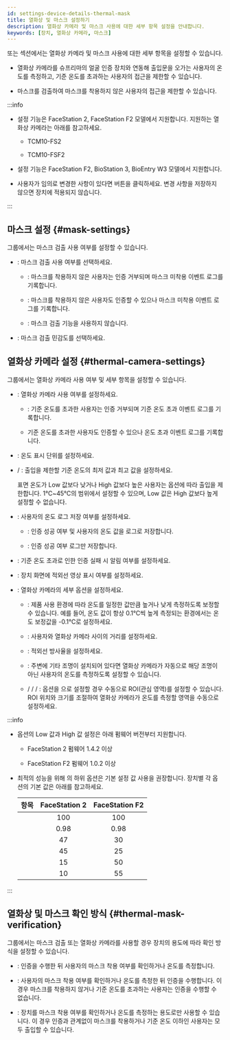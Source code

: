 ```yaml
---
id: settings-device-details-thermal-mask
title: 열화상 및 마스크 설정하기
description: 열화상 카메라 및 마스크 사용에 대한 세부 항목 설정을 안내합니다.
keywords: [장치, 열화상 카메라, 마스크]
---
```


<Cmd sid='device.info.temperMask' product='2' /> 또는 <Cmd sid='device.info.mask' product='2' /> 섹션에서는 열화상 카메라 및 마스크 사용에 대한 세부 항목을 설정할 수 있습니다.

* 열화상 카메라를 슈프리마의 얼굴 인증 장치와 연동해 출입문을 오가는 사용자의 온도를 측정하고, 기준 온도를 초과하는 사용자의 접근을 제한할 수 있습니다.

* 마스크를 검출하여 마스크를 착용하지 않은 사용자의 접근을 제한할 수 있습니다.

:::info

* <Cmd sid='device.thermal.title' product='2' /> 설정 기능은 FaceStation 2, FaceStation F2 모델에서 지원합니다. 지원하는 열화상 카메라는 아래를 참고하세요.

  * TCM10-FS2

  * TCM10-FSF2

* <Cmd sid='device.mask.useMask' product='2' /> 설정 기능은 FaceStation F2, BioStation 3, BioEntry W3 모델에서 지원합니다.

* 사용자가 임의로 변경한 사항이 있다면 <Cmd sid='button.apply' product='2' /> 버튼을 클릭하세요. 변경 사항을 저장하지 않으면 장치에 적용되지 않습니다.

:::


## 마스크 설정 {#mask-settings}

<Cmd sid='device.mask.title' product='2' /> 그룹에서는 마스크 검출 사용 여부를 설정할 수 있습니다.

* <Cmd sid='device.mask.useMask' product='2' />: 마스크 검출 사용 여부를 선택하세요.

  * <Cmd sid='device.thermal.maskCheckModeHard' product='2' />: 마스크를 착용하지 않은 사용자는 인증 거부되며 마스크 미착용 이벤트 로그를 기록합니다.

  * <Cmd sid='device.thermal.maskCheckModeSoft' product='2' />: 마스크를 착용하지 않은 사용자도 인증할 수 있으나 마스크 미착용 이벤트 로그를 기록합니다.

  * <Cmd sid='device.thermal.maskCheckModeOff' product='2' />: 마스크 검출 기능을 사용하지 않습니다.

* <Cmd sid='device.thermal.maskdetectlevel' product='2' />: 마스크 검출 민감도를 선택하세요.


## 열화상 카메라 설정 {#thermal-camera-settings}

<Cmd sid='device.thermal.title' product='2' /> 그룹에서는 열화상 카메라 사용 여부 및 세부 항목을 설정할 수 있습니다.

* <Cmd sid='device.thermal.useThermalCamera' product='2' />: 열화상 카메라 사용 여부를 설정하세요.

  * <Cmd sid='device.thermal.tempCheckModeHard' product='2' />: 기준 온도를 초과한 사용자는 인증 거부되며 기준 온도 초과 이벤트 로그를 기록합니다.
  
  * <Cmd sid='device.thermal.tempCheckModeSoft' product='2' /> 기준 온도를 초과한 사용자도 인증할 수 있으나 온도 초과 이벤트 로그를 기록합니다.

* <Cmd sid='device.thermal.usecentigrade' product='2' />: 온도 표시 단위를 설정하세요.

* <Cmd sid='device.thermal.temperatureThresholdCelc' product='2' /> / <Cmd sid='device.thermal.temperatureThresholdFahr' product='2' />: 출입을 제한할 기준 온도의 최저 값과 최고 값을 설정하세요.

  표면 온도가 <Cmd>Low</Cmd> 값보다 낮거나 <Cmd>High</Cmd> 값보다 높은 사용자는 <Cmd sid='device.thermal.useThermalCamera' product='2' /> 옵션에 따라 출입을 제한합니다. 1℃\~45℃의 범위에서 설정할 수 있으며, <Cmd>Low</Cmd> 값은 <Cmd>High</Cmd> 값보다 높게 설정할 수 없습니다.

* <Cmd sid='device.thermal.useAuditTemperature' product='2' />: 사용자의 온도 로그 저장 여부를 설정하세요. 

  * <Cmd sid='device.info.enabled' product='2' />: 인증 성공 여부 및 사용자의 온도 값을 로그로 저장합니다.
  
  * <Cmd sid='device.info.disable' product='2' />: 인증 성공 여부 로그만 저장합니다.

* <Cmd sid='device.thermal.useTemperatureRejectSound' product='2' />: 기준 온도 초과로 인한 인증 실패 시 알림 여부를 설정하세요.

* <Cmd sid='device.thermal.useOverlapThermal' product='2' />: 장치 화면에 적외선 영상 표시 여부를 설정하세요.

* <Cmd sid='device.thermal.cameraconfig' product='2' />: 열화상 카메라의 세부 옵션을 설정하세요.

  * <Cmd sid='device.thermal.compensationCalcTemp' product='2' />: 제품 사용 환경에 따라 온도를 일정한 값만큼 높거나 낮게 측정하도록 보정할 수 있습니다. 예를 들어, 온도 값이 항상 0.1℃씩 높게 측정되는 환경에서는 온도 보정값을 -0.1℃로 설정하세요.

  * <Cmd sid='device.thermal.distance' product='2' />: 사용자와 열화상 카메라 사이의 거리를 설정하세요.

  * <Cmd sid='device.thermal.emissionRate' product='2' />: 적외선 방사율을 설정하세요.

  * <Cmd sid='device.thermal.useDynamicROI' product='2' />: 주변에 기타 조명이 설치되어 있다면 열화상 카메라가 자동으로 해당 조명이 아닌 사용자의 온도를 측정하도록 설정할 수 있습니다.

  * <Cmd sid='device.thermal.roiX' product='2' /> / <Cmd sid='device.thermal.roiY' product='2' /> / <Cmd sid='device.thermal.roiWidth' product='2' /> / <Cmd sid='device.thermal.roiHeight' product='2' />: <Cmd sid='device.thermal.useDynamicROI' product='2' /> 옵션을 <Cmd sid='device.info.disable' product='2' />으로 설정할 경우 수동으로 ROI(관심 영역)를 설정할 수 있습니다. ROI 위치와 크기를 조절하여 열화상 카메라가 온도를 측정할 영역을 수동으로 설정하세요.

:::info

* <Cmd sid='device.thermal.temperatureThreshold' product='2' /> 옵션의 <Cmd>Low</Cmd> 값과 <Cmd>High</Cmd> 값 설정은 아래 펌웨어 버전부터 지원합니다.

  * FaceStation 2 펌웨어 1.4.2 이상

  * FaceStation F2 펌웨어 1.0.2 이상

* 최적의 성능을 위해 <Cmd sid='device.thermal.cameraconfig' product='2' />의 하위 옵션은 기본 설정 값 사용을 권장합니다. 장치별 각 옵션의 기본 값은 아래를 참고하세요.

  | 항목 | FaceStation 2 | FaceStation F2 |
  | -- | :--: | :--: |
  | <Cmd sid='device.thermal.distance' product='2' /> | 100 | 100 |
  | <Cmd sid='device.thermal.emissionRate' product='2' /> | 0.98 | 0.98 |
  | <Cmd sid='device.thermal.roiX' product='2' /> | 47 | 30 |
  | <Cmd sid='device.thermal.roiY' product='2' /> | 45 | 25 |
  | <Cmd sid='device.thermal.roiWidth' product='2' /> | 15 | 50 |
  | <Cmd sid='device.thermal.roiHeight' product='2' /> | 10 | 55 |

:::


## 열화상 및 마스크 확인 방식 {#thermal-mask-verification}

<Cmd sid='device.thermal.mode' product='2' /> 그룹에서는 마스크 검출 또는 열화상 카메라를 사용할 경우 장치의 용도에 따라 확인 방식을 설정할 수 있습니다.

* <Cmd sid='device.thermal.authBeforeMode' product='2' />: 인증을 수행한 뒤 사용자의 마스크 착용 여부를 확인하거나 온도를 측정합니다.

* <Cmd sid='device.thermal.authAfterMode' product='2' />: 사용자의 마스크 착용 여부를 확인하거나 온도를 측정한 뒤 인증을 수행합니다. 이 경우 마스크를 착용하지 않거나 기준 온도를 초과하는 사용자는 인증을 수행할 수 없습니다.

* <Cmd sid='device.thermal.authTemperatureOnlyMode' product='2' />: 장치를 마스크 착용 여부를 확인하거나 온도를 측정하는 용도로만 사용할 수 있습니다. 이 경우 인증과 관계없이 마스크를 착용하거나 기준 온도 이하인 사용자는 모두 출입할 수 있습니다.